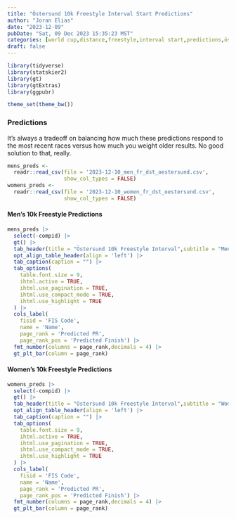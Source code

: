```yaml
---
title: "Östersund 10k Freestyle Interval Start Predictions"
author: "Joran Elias"
date: "2023-12-09"
pubDate: "Sat, 09 Dec 2023 15:35:23 MST"
categories: [world cup,distance,freestyle,interval start,predictions,östersund]
draft: false
---
```


```r
library(tidyverse)
library(statskier2)
library(gt)
library(gtExtras)
library(ggpubr)

theme_set(theme_bw())
```

### Predictions
It's always a tradeoff on balancing how much these predictions respond to the 
most recent races versus how much you weight older results. No good solution
to that, really.

```r
mens_preds <- 
  readr::read_csv(file = '2023-12-10_men_fr_dst_oestersund.csv',
                  show_col_types = FALSE)
womens_preds <- 
  readr::read_csv(file = '2023-12-10_women_fr_dst_oestersund.csv',
                  show_col_types = FALSE)
```

#### Men's 10k Freestyle Predictions
```r
mens_preds |> 
  select(-compid) |> 
  gt() |> 
  tab_header(title = "Östersund 10k Freestyle Interval",subtitle = "Men") |> 
  opt_align_table_header(align = 'left') |> 
  tab_caption(caption = "") |> 
  tab_options(
    table.font.size = 9,
    ihtml.active = TRUE,
    ihtml.use_pagination = TRUE,
    ihtml.use_compact_mode = TRUE,
    ihtml.use_highlight = TRUE
  ) |> 
  cols_label(
    fisid = 'FIS Code',
    name = 'Name',
    page_rank = 'Predicted PR',
    page_rank_pos = 'Predicted Finish') |> 
  fmt_number(columns = page_rank,decimals = 4) |> 
  gt_plt_bar(column = page_rank) 
```

#### Women's 10k Freestyle Predictions
```r
womens_preds |> 
  select(-compid) |> 
  gt() |> 
  tab_header(title = "Ostersund 10k Freestyle Interval",subtitle = "Women") |>
  opt_align_table_header(align = 'left') |> 
  tab_caption(caption = "") |> 
  tab_options(
    table.font.size = 9,
    ihtml.active = TRUE,
    ihtml.use_pagination = TRUE,
    ihtml.use_compact_mode = TRUE,
    ihtml.use_highlight = TRUE
  ) |> 
  cols_label(
    fisid = 'FIS Code',
    name = 'Name',
    page_rank = 'Predicted PR',
    page_rank_pos = 'Predicted Finish') |> 
  fmt_number(columns = page_rank,decimals = 4) |> 
  gt_plt_bar(column = page_rank)
```
